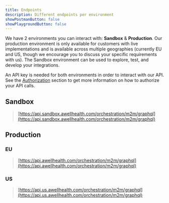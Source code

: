 ```yaml
---
title: Endpoints
description: Different endpoints per environment
showPostmanButton: false
showPlaygroundButton: false
---
```


We have 2 environments you can interact with: **Sandbox** & **Production**. Our production environment is only available for customers with live implementations and is available across multiple geographies (currently EU and US, though we encourage you to discuss your specific requirements with us). The Sandbox environment can be used to explore, test, and develop your integrations.

An API key is needed for both environments in order to interact with our API. See the [Authorization](/awell-orchestration/api-reference/overview/authorization) section to get more information on how to authorize your API calls.

## Sandbox

> [https://api.sandbox.awellhealth.com/orchestration/m2m/graphql](https://api.sandbox.awellhealth.com/orchestration/m2m/graphql)

## Production

### EU

> [https://api.awellhealth.com/orchestration/m2m/graphql](https://api.awellhealth.com/orchestration/m2m/graphql)

### US

> [https://api.us.awellhealth.com/orchestration/m2m/graphql](https://api.us.awellhealth.com/orchestration/m2m/graphql)
